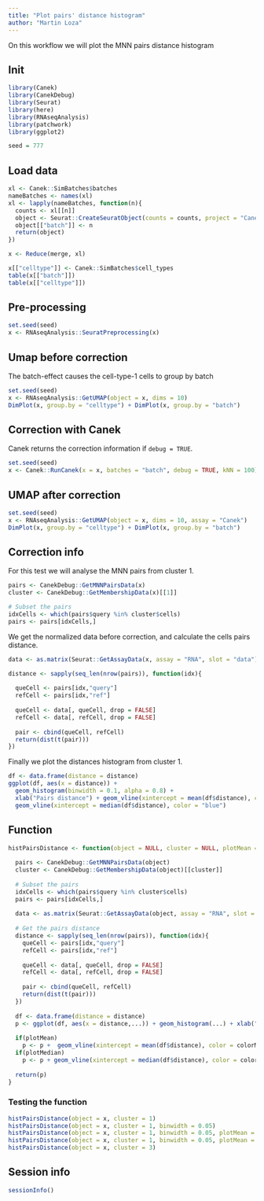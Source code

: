 ```yaml
---
title: "Plot pairs' distance histogram"
author: "Martin Loza"
---
```


On this workflow we will plot the MNN pairs distance histogram 

## Init
```r
library(Canek)
library(CanekDebug)
library(Seurat)
library(here)
library(RNAseqAnalysis)
library(patchwork)
library(ggplot2)

seed = 777
```

## Load data

```r
xl <- Canek::SimBatches$batches
nameBatches <- names(xl)
xl <- lapply(nameBatches, function(n){
  counts <- xl[[n]]
  object <- Seurat::CreateSeuratObject(counts = counts, project = "CanekDebug")
  object[["batch"]] <- n
  return(object)
})

x <- Reduce(merge, xl)

x[["celltype"]] <- Canek::SimBatches$cell_types
table(x[["batch"]])
table(x[["celltype"]])
```

## Pre-processing

```r
set.seed(seed)
x <- RNAseqAnalysis::SeuratPreprocessing(x)
```

## Umap before correction

The batch-effect causes the cell-type-1 cells to group by batch

```r
set.seed(seed)
x <- RNAseqAnalysis::GetUMAP(object = x, dims = 10)
DimPlot(x, group.by = "celltype") + DimPlot(x, group.by = "batch")
```

## Correction with Canek

Canek returns the correction information if `debug = TRUE`.

```r
set.seed(seed)
x <- Canek::RunCanek(x = x, batches = "batch", debug = TRUE, kNN = 100)
```

## UMAP after correction

```r
set.seed(seed)
x <- RNAseqAnalysis::GetUMAP(object = x, dims = 10, assay = "Canek")
DimPlot(x, group.by = "celltype") + DimPlot(x, group.by = "batch")
```

## Correction info

For this test we will analyse the MNN pairs from cluster 1.

```r
pairs <- CanekDebug::GetMNNPairsData(x)
cluster <- CanekDebug::GetMembershipData(x)[[1]]

# Subset the pairs
idxCells <- which(pairs$query %in% cluster$cells)
pairs <- pairs[idxCells,]
```

We get the normalized data before correction, and calculate the cells pairs distance.

```r
data <- as.matrix(Seurat::GetAssayData(x, assay = "RNA", slot = "data"))

distance <- sapply(seq_len(nrow(pairs)), function(idx){
  
  queCell <- pairs[idx,"query"]
  refCell <- pairs[idx,"ref"]
  
  queCell <- data[, queCell, drop = FALSE]
  refCell <- data[, refCell, drop = FALSE]
  
  pair <- cbind(queCell, refCell)
  return(dist(t(pair)))
})
```

Finally we plot the distances histogram from cluster 1.

```r
df <- data.frame(distance = distance)
ggplot(df, aes(x = distance)) +
  geom_histogram(binwidth = 0.1, alpha = 0.8) +
  xlab("Pairs distance") + geom_vline(xintercept = mean(df$distance), color = "red") + 
  geom_vline(xintercept = median(df$distance), color = "blue")
```
## Function 

```r
histPairsDistance <- function(object = NULL, cluster = NULL, plotMean = FALSE, plotMedian = FALSE, colorMean = "red", colorMedian = "blue", ...){
  
  pairs <- CanekDebug::GetMNNPairsData(object)
  cluster <- CanekDebug::GetMembershipData(object)[[cluster]]
  
  # Subset the pairs
  idxCells <- which(pairs$query %in% cluster$cells)
  pairs <- pairs[idxCells,]
  
  data <- as.matrix(Seurat::GetAssayData(object, assay = "RNA", slot = "data"))
  
  # Get the pairs distance
  distance <- sapply(seq_len(nrow(pairs)), function(idx){
    queCell <- pairs[idx,"query"]
    refCell <- pairs[idx,"ref"]
    
    queCell <- data[, queCell, drop = FALSE]
    refCell <- data[, refCell, drop = FALSE]
    
    pair <- cbind(queCell, refCell)
    return(dist(t(pair)))
  })
  
  df <- data.frame(distance = distance)
  p <- ggplot(df, aes(x = distance,...)) + geom_histogram(...) + xlab("Pairs distance")
  
  if(plotMean)
    p <- p +  geom_vline(xintercept = mean(df$distance), color = colorMean)
  if(plotMedian)
    p <- p + geom_vline(xintercept = median(df$distance), color = colorMedian)
  
  return(p)
}
```

### Testing the function

```r
histPairsDistance(object = x, cluster = 1)
histPairsDistance(object = x, cluster = 1, binwidth = 0.05)
histPairsDistance(object = x, cluster = 1, binwidth = 0.05, plotMean = TRUE)
histPairsDistance(object = x, cluster = 1, binwidth = 0.05, plotMean = TRUE, plotMedian = TRUE)
histPairsDistance(object = x, cluster = 3)
```
## Session info
```r
sessionInfo()
```




